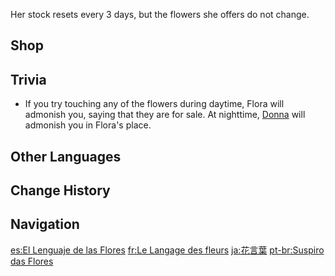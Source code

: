 {{Location Infobox
|image        = NPC Location Donna & Flora Context.png
|type         = Point of Interest
|region       = Mondstadt
|area         = Starfell Valley
|subarea      = Mondstadt City
}}
{{Location Intro|description=<p>{{If Self|Floral Whisper|It|Floral Whisper}} is open from 06:00 – 19:00, and the owner, [[Flora]], sells 5 different flowers in exchange for [[Mora]].</p>}}

Her stock resets every 3 days, but the flowers she offers do not change.

==Shop==
{{Vendor|Flora}}

==Trivia==
* If you try touching any of the flowers during daytime, Flora will admonish you, saying that they are for sale. At nighttime, [[Donna]] will admonish you in Flora's place.

==Other Languages==
{{Other Languages
|en       = Floral Whisper
|zhs      = 花语
|zhs_rm   = Huāyǔ
|zht      = 花語
|zht_rm   = Huāyǔ
|zh_tl    = {{w|Floriography}}
|ja       = 花言葉
|ja_rm    = Hana-kotoba
|ja_tl    = Floriography
|ko       = 꽃말
|ko_tl    = Floriography
|es       = El Lenguaje de las Flores
|es_tl    = The Language of Flowers
|fr       = Langage des Fleurs
|fr_tl    = Language of Flowers
|ru       = Шёпот цветов
|ru_tl    = Whisper of Flowers
|th       = Floral Whisper
|vi       = {{tt|Hoa Ngữ|花語}}
|vi_tl    = Floriography
|de       = Sprache der Blumen
|de_tl    = Language of Flowers
|id       = Floral Whisper
|pt       = Suspiro das Flores
|pt_tl    = 
|tr       = Çiçek Fısıltısı
|tr_tl    = Flower Whisper
|it       = Sussurro dei Fiori
|it_tl    = 
}}

==Change History==
{{Change History|1.0}}

==Navigation==
{{PoI Navbox|Mondstadt}}

[[es:El Lenguaje de las Flores]]
[[fr:Le Langage des fleurs]]
[[ja:花言葉]]
[[pt-br:Suspiro das Flores]]